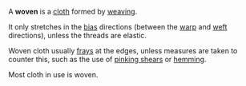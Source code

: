 A '''woven''' is a [[cloth]] formed by [[weaving]].

It only stretches in the [[bias#textiles|bias]] directions (between the [[warp]] and [[weft]] directions), unless the threads are elastic.

Woven cloth usually [[fray|frays]] at the edges, unless measures are taken to counter this, such as the use of [[pinking shears]] or [[hemming]].

Most cloth in use is woven.
